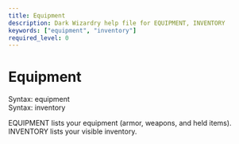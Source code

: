 ```yaml
---
title: Equipment
description: Dark Wizardry help file for EQUIPMENT, INVENTORY
keywords: ["equipment", "inventory"]
required_level: 0
---
```


# Equipment

Syntax: equipment  
Syntax: inventory  

EQUIPMENT lists your equipment (armor, weapons, and held items).  
INVENTORY lists your visible inventory.